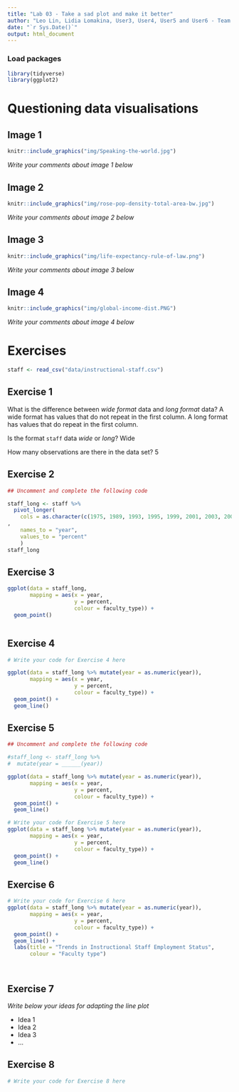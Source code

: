 ```yaml
---
title: "Lab 03 - Take a sad plot and make it better"
author: "Leo Lin, Lidia Lomakina, User3, User4, User5 and User6 - Team Name"
date: "`r Sys.Date()`"
output: html_document
---
```


### Load packages

```r
library(tidyverse)
library(ggplot2)
```


# Questioning data visualisations

## Image 1

```r
knitr::include_graphics("img/Speaking-the-world.jpg")
```

_Write your comments about image 1 below_





## Image 2

```r
knitr::include_graphics("img/rose-pop-density-total-area-bw.jpg")
```

_Write your comments about image 2 below_




## Image 3

```r
knitr::include_graphics("img/life-expectancy-rule-of-law.png")
```

_Write your comments about image 3 below_




## Image 4

```r
knitr::include_graphics("img/global-income-dist.PNG")
```

_Write your comments about image 4 below_





# Exercises

```r
staff <- read_csv("data/instructional-staff.csv")
```


## Exercise 1

What is the difference between *wide format* data and *long format* data?
A wide format has values that do not repeat in the first column. A long format has values that do repeat in the first column.

Is the format `staff` data *wide* or *long*?
Wide

How many observations are there in the data set?
5



## Exercise 2

```r
## Uncomment and complete the following code

staff_long <- staff %>%
  pivot_longer(
    cols = as.character(c(1975, 1989, 1993, 1995, 1999, 2001, 2003, 2005, 2007, 2009, 2011))
, 
    names_to = "year",
    values_to = "percent"
    )
staff_long
```


## Exercise 3

```r

ggplot(data = staff_long,
       mapping = aes(x = year, 
                     y = percent, 
                     colour = faculty_type)) +
  geom_point()



```

## Exercise 4

```r
# Write your code for Exercise 4 here

ggplot(data = staff_long %>% mutate(year = as.numeric(year)),
       mapping = aes(x = year, 
                     y = percent, 
                     colour = faculty_type)) + 
  geom_point() +
  geom_line()


```

## Exercise 5

```r
## Uncomment and complete the following code

#staff_long <- staff_long %>%
#  mutate(year = ______(year))

ggplot(data = staff_long %>% mutate(year = as.numeric(year)),
       mapping = aes(x = year, 
                     y = percent, 
                     colour = faculty_type)) + 
  geom_point() +
  geom_line()

```


```r
# Write your code for Exercise 5 here
ggplot(data = staff_long %>% mutate(year = as.numeric(year)),
       mapping = aes(x = year, 
                     y = percent, 
                     colour = faculty_type)) + 
  geom_point() +
  geom_line()


```

## Exercise 6

```r
# Write your code for Exercise 6 here
ggplot(data = staff_long %>% mutate(year = as.numeric(year)),
       mapping = aes(x = year, 
                     y = percent, 
                     colour = faculty_type)) + 
  geom_point() +
  geom_line() +
  labs(title = "Trends in Instructional Staff Employment Status",
       colour = "Faculty type")




```

## Exercise 7

_Write below your ideas for adapting the line plot_

* Idea 1
* Idea 2
* Idea 3
* ...


## Exercise 8

```r
# Write your code for Exercise 8 here



```

